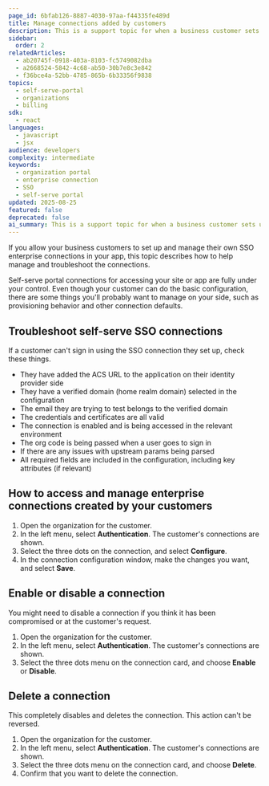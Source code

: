 ```yaml
---
page_id: 6bfab126-8887-4030-97aa-f44335fe489d
title: Manage connections added by customers
description: This is a support topic for when a business customer sets up their own SSO enterprise connection via the self-serve portal.
sidebar:
  order: 2
relatedArticles:
  - ab20745f-0918-403a-8103-fc5749082dba
  - a2668524-5842-4c68-ab50-30b7e8c3e842
  - f36bce4a-52bb-4785-865b-6b33356f9838
topics:
  - self-serve-portal
  - organizations
  - billing
sdk:
  - react
languages:
  - javascript
  - jsx
audience: developers
complexity: intermediate
keywords:
  - organization portal
  - enterprise connection
  - SSO
  - self-serve portal
updated: 2025-08-25
featured: false
deprecated: false
ai_summary: This is a support topic for when a business customer sets up their own SSO enterprise connection via the self-serve portal.
---
```


If you allow your business customers to set up and manage their own SSO enterprise connections in your app, this topic describes how to help manage and troubleshoot the connections.

Self-serve portal connections for accessing your site or app are fully under your control. Even though your customer can do the basic configuration, there are some things you'll probably want to manage on your side, such as provisioning behavior and other connection defaults.

## Troubleshoot self-serve SSO connections

If a customer can't sign in using the SSO connection they set up, check these things.

- They have added the ACS URL to the application on their identity provider side
- They have a verified domain (home realm domain) selected in the configuration
- The email they are trying to test belongs to the verified domain
- The credentials and certificates are all valid
- The connection is enabled and is being accessed in the relevant environment
- The org code is being passed when a user goes to sign in
- If there are any issues with upstream params being parsed
- All required fields are included in the configuration, including key attributes (if relevant)

## How to access and manage enterprise connections created by your customers

1. Open the organization for the customer.
2. In the left menu, select **Authentication**. The customer's connections are shown.
3. Select the three dots on the connection, and select **Configure**. 
4. In the connection configuration window, make the changes you want, and select **Save**.

## Enable or disable a connection

You might need to disable a connection if you think it has been compromised or at the customer's request.

1. Open the organization for the customer.
2. In the left menu, select **Authentication**. The customer's connections are shown.
3. Select the three dots menu on the connection card, and choose **Enable** or **Disable**.

## Delete a connection

This completely disables and deletes the connection. This action can't be reversed.

1. Open the organization for the customer.
2. In the left menu, select **Authentication**. The customer's connections are shown.
3. Select the three dots menu on the connection card, and choose **Delete**.
4. Confirm that you want to delete the connection.
